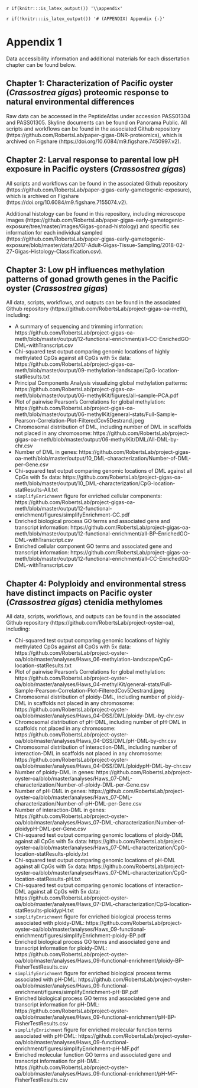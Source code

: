 `r if(knitr:::is_latex_output()) '\\appendix'`

`r if(!knitr:::is_latex_output()) '# (APPENDIX) Appendix {-}'` 

<!--
If you feel it necessary to include an appendix, it goes here.
-->

# Appendix 1

Data accessibility information and additional materials for each dissertation chapter can be found below.

## Chapter 1: Characterization of Pacific oyster (*Crassostrea gigas*) proteomic response to natural environmental differences

Raw data can be accessed in the PeptideAtlas under accession PASS01304 and PASS01305. Skyline documents can be found on Panorama Public. All scripts and workflows can be found in the associated Github repository (https://github.com/RobertsLab/paper-gigas-DNR-proteomics), which is archived on Figshare (https://doi.org/10.6084/m9.figshare.7450997.v2).

## Chapter 2: Larval response to parental low pH exposure in Pacific oysters (*Crassostrea gigas*)

All scripts and workflows can be found in the associated Github repository (https://github.com/RobertsLab/paper-gigas-early-gametogenic-exposure), which is archived on Figshare (https://doi.org/10.6084/m9.figshare.7155074.v2).

Additional histology can be found in this repository, including microscope images (https://github.com/RobertsLab/paper-gigas-early-gametogenic-exposure/tree/master/images/Gigas-gonad-histology) and specific sex information for each individual sampled (https://github.com/RobertsLab/paper-gigas-early-gametogenic-exposure/blob/master/data/2017-Adult-Gigas-Tissue-Sampling/2018-02-27-Gigas-Histology-Classification.csv).

## Chapter 3: Low pH influences methylation patterns of gonad growth genes in the Pacific oyster (*Crassostrea gigas*)

All data, scripts, workflows, and outputs can be found in the associated Github repository (https://github.com/RobertsLab/project-gigas-oa-meth), including:

- A summary of sequencing and trimming information: https://github.com/RobertsLab/project-gigas-oa-meth/blob/master/output/12-functional-enrichment/all-CC-EnrichedGO-DML-withTranscript.csv
- Chi-squared test output comparing genomic locations of highly methylated CpGs against all CpGs with 5x data: https://github.com/RobertsLab/project-gigas-oa-meth/blob/master/output/09-methylation-landscape/CpG-location-statResults.txt
- Principal Components Analysis visualizing global methylation patterns: https://github.com/RobertsLab/project-gigas-oa-meth/blob/master/output/06-methylKit/figures/all-sample-PCA.pdf
- Plot of pairwise Pearson's Correlations for global methylation: https://github.com/RobertsLab/project-gigas-oa-meth/blob/master/output/06-methylKit/general-stats/Full-Sample-Pearson-Correlation-Plot-FilteredCov5Destrand.jpeg
- Chromosomal distribution of DML, including number of DML in scaffolds not placed in any chromosome: https://github.com/RobertsLab/project-gigas-oa-meth/blob/master/output/06-methylKit/DML/All-DML-by-chr.csv
- Number of DML in genes: https://github.com/RobertsLab/project-gigas-oa-meth/blob/master/output/10_DML-characterization/Number-of-DML-per-Gene.csv
- Chi-squared test output comparing genomic locations of DML against all CpGs with 5x data: https://github.com/RobertsLab/project-gigas-oa-meth/blob/master/output/10_DML-characterization/CpG-location-statResults-All.txt
- `simplifyEnrichment` figure for enriched cellular components: https://github.com/RobertsLab/project-gigas-oa-meth/blob/master/output/12-functional-enrichment/figures/simplifyEnrichment-CC.pdf
- Enriched biological process GO terms and associated gene and transcript information: https://github.com/RobertsLab/project-gigas-oa-meth/blob/master/output/12-functional-enrichment/all-BP-EnrichedGO-DML-withTranscript.csv
- Enriched cellular component GO terms and associated gene and transcript information: https://github.com/RobertsLab/project-gigas-oa-meth/blob/master/output/12-functional-enrichment/all-CC-EnrichedGO-DML-withTranscript.csv

## Chapter 4: Polyploidy and environmental stress have distinct impacts on Pacific oyster (*Crassostrea gigas*) ctenidia methylomes

All data, scripts, workflows, and outputs can be found in the associated Github repository (https://github.com/RobertsLab/project-oyster-oa), including:

- Chi-squared test output comparing genomic locations of highly methylated CpGs against all CpGs with 5x data: https://github.com/RobertsLab/project-oyster-oa/blob/master/analyses/Haws_06-methylation-landscape/CpG-location-statResults.txt
- Plot of pairwise Pearson's Correlations for global methylation: https://github.com/RobertsLab/project-oyster-oa/blob/master/analyses/Haws_04-methylKit/general-stats/Full-Sample-Pearson-Correlation-Plot-FilteredCov5Destrand.jpeg
- Chromosomal distribution of ploidy-DML, including number of ploidy-DML in scaffolds not placed in any chromosome: https://github.com/RobertsLab/project-oyster-oa/blob/master/analyses/Haws_04-DSS/DML/ploidy-DML-by-chr.csv
- Chromosomal distribution of pH-DML, including number of pH-DML in scaffolds not placed in any chromosome: https://github.com/RobertsLab/project-oyster-oa/blob/master/analyses/Haws_04-DSS/DML/pH-DML-by-chr.csv
- Chromosomal distribution of interaction-DML, including number of interaction-DML in scaffolds not placed in any chromosome: https://github.com/RobertsLab/project-oyster-oa/blob/master/analyses/Haws_04-DSS/DML/ploidypH-DML-by-chr.csv
- Number of ploidy-DML in genes: https://github.com/RobertsLab/project-oyster-oa/blob/master/analyses/Haws_07-DML-characterization/Number-of-ploidy-DML-per-Gene.csv
- Number of pH-DML in genes: https://github.com/RobertsLab/project-oyster-oa/blob/master/analyses/Haws_07-DML-characterization/Number-of-pH-DML-per-Gene.csv
- Number of interaction-DML in genes: https://github.com/RobertsLab/project-oyster-oa/blob/master/analyses/Haws_07-DML-characterization/Number-of-ploidypH-DML-per-Gene.csv
- Chi-squared test output comparing genomic locations of ploidy-DML against all CpGs with 5x data: https://github.com/RobertsLab/project-oyster-oa/blob/master/analyses/Haws_07-DML-characterization/CpG-location-statResults-ploidy.txt
- Chi-squared test output comparing genomic locations of pH-DML against all CpGs with 5x data: https://github.com/RobertsLab/project-oyster-oa/blob/master/analyses/Haws_07-DML-characterization/CpG-location-statResults-pH.txt
- Chi-squared test output comparing genomic locations of interaction-DML against all CpGs with 5x data: https://github.com/RobertsLab/project-oyster-oa/blob/master/analyses/Haws_07-DML-characterization/CpG-location-statResults-ploidypH.txt
- `simplifyEnrichment` figure for enriched biological process terms associated with ploidy-DML: https://github.com/RobertsLab/project-oyster-oa/blob/master/analyses/Haws_09-functional-enrichment/figures/simplifyEnrichment-ploidy-BP.pdf
- Enriched biological process GO terms and associated gene and transcript information for ploidy-DML: https://github.com/RobertsLab/project-oyster-oa/blob/master/analyses/Haws_09-functional-enrichment/ploidy-BP-FisherTestResults.csv
- `simplifyEnrichment` figure for enriched biological process terms associated with pH-DML: https://github.com/RobertsLab/project-oyster-oa/blob/master/analyses/Haws_09-functional-enrichment/figures/simplifyEnrichment-pH-BP.pdf
- Enriched biological process GO terms and associated gene and transcript information for pH-DML: https://github.com/RobertsLab/project-oyster-oa/blob/master/analyses/Haws_09-functional-enrichment/pH-BP-FisherTestResults.csv
- `simplifyEnrichment` figure for enriched molecular function terms associated with pH-DML: https://github.com/RobertsLab/project-oyster-oa/blob/master/analyses/Haws_09-functional-enrichment/figures/simplifyEnrichment-pH-MF.pdf
- Enriched molecular function GO terms and associated gene and transcript information for pH-DML: https://github.com/RobertsLab/project-oyster-oa/blob/master/analyses/Haws_09-functional-enrichment/pH-MF-FisherTestResults.csv
